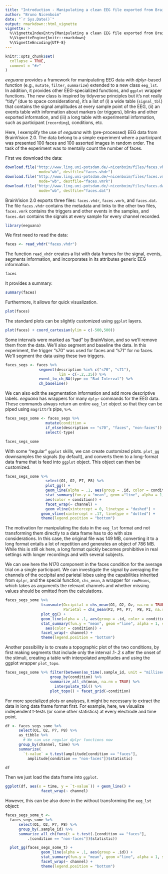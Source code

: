 ```yaml
---
title: "Introduction - Manipulating a clean EEG file exported from BrainVision 2.0"
author: "Bruno Nicenboim"
date: "`r Sys.Date()`"
output: rmarkdown::html_vignette
vignette: >
  %\VignetteIndexEntry{Manipulating a clean EEG file exported from BrainVision 2.0}
  %\VignetteEngine{knitr::rmarkdown}
  %\VignetteEncoding{UTF-8}
---
```


```r
knitr::opts_chunk$set(
  collapse = TRUE,
  comment = "#>"
)
```

*eeguana* provides a framework for manipulating EEG data with *dplyr*-based function (e.g., `mutate`, `filter`, `summarize`) extended to a new class `eeg_lst`. In addition, it provides other EEG-specialized functions, and `ggplot` wrapper functions.  The new class is inspired by tidyverse principles but it's not really "tidy" (due to space considerations), it's a list of (i) a wide table (`signal_tbl`) that contains the signal amplitudes at every sample point of the EEG,  (ii) an events table with information about markers (or triggers), blinks and other exported information, and (iii) a long table with experimental information, such as participant (`recording`), conditions, etc.  



Here, I
exemplify the use of *eeguana* with (pre-processed) EEG data from BrainVision 2.0. The data belong to 
a simple experiment  where a
participant was presented 100 faces and 100 assorted images in random order. The
task of the experiment was to mentally count the number of faces.



First we download the data:

```r

download.file("http://www.ling.uni-potsdam.de/~nicenboim/files/faces.vhdr", 
               mode="wb", destfile="faces.vhdr")
download.file("http://www.ling.uni-potsdam.de/~nicenboim/files/faces.vmrk", 
               mode="wb", destfile="faces.vmrk")
download.file("http://www.ling.uni-potsdam.de/~nicenboim/files/faces.dat", 
               mode="wb", destfile="faces.dat")
```

BrainVision 2.0 exports three files: `faces.vhdr`, `faces.vmrk`, and
`faces.dat`. The file `faces.vhdr` contains the metadata and links to the other
two files, `faces.vmrk` contains the triggers and other events in the samples,
and `faces.dat` contains the signals at every sample for every channel recorded.


```r
library(eeguana)
```

We first need to read the data:

```r
faces <- read_vhdr("faces.vhdr")
```

The function `read_vhdr` creates a list with data frames for the signal, events,
segments information, and incorporates in its attributes generic EEG information.

```r
faces
```

It provides a summary:

```r
summary(faces)
```

Furthermore, it allows for quick visualization.

```r
plot(faces)
```

The standard plots  can be slightly customized using `ggplot` layers.


```r
plot(faces) + coord_cartesian(ylim = c(-500,500))
```


Some intervals were marked as "bad" by BrainVision, and so we'll remove them
from the data. We'll also segment and baseline the data. In this experiment, the
trigger "s70" was used for faces and "s71" for no faces. We'll segment the data
using these two triggers.


```r
faces_segs <- faces %>% 
               segment(description %in% c("s70", "s71"), 
                        lim = c(-.2,.25)) %>%
               event_to_ch_NA(type == "Bad Interval") %>% 
               ch_baseline()
```


We can also edit the segmentation information and add more descriptive labels.
*eeguana* has wrappers for many `dplyr` commands for the EEG data.  These commands always return an entire `eeg_lst` object so that they can be piped using `magrittr`'s pipe, `%>%`.

```r
faces_segs_some <- faces_segs %>%  
                  mutate(condition =
                  if_else(description == "s70", "faces", "non-faces")) %>% 
                  select(-type)

faces_segs_some
```

With some "regular" `ggplot` skills, we can create customized plots. `plot_gg`
downsamples the signals (by default), and converts them to a long-format data frame that is
feed into `ggplot` object. This object can then be customized. 


```r
faces_segs_some %>% 
                  select(O1, O2, P7, P8) %>% 
                  plot_gg() + 
                  geom_line(alpha = .1, aes(group = .id, color = condition)) + 
                  stat_summary(fun.y = "mean", geom ="line", alpha = 1, size = 1.5, 
                  aes(color = condition)) +
                  facet_wrap(~ channel) + 
                  geom_vline(xintercept = 0, linetype = "dashed") + 
                geom_vline(xintercept = .17, linetype = "dotted") + 
                theme(legend.position = "bottom") 
```

The motivation for manipulating the data in the `eeg_lst` format and not transforming
them directly to a data frame has to do with size considerations. In this case,
the original file was 149 MB, converting it to a long format entails a lot of
repetition and generates an object of 786 MB. While this is still ok here, a long format quickly becomes prohibitive in real settings with longer recordings and with
several subjects.

We can see here the N170 component in the faces condition for the average trial
on a single participant. We can investigate the signal by averaging the channels
of the occipital and parietal lobes using the capabilities inherited from `dplyr`, and the special function, `chs_mean`, a wrapper for `rowMeans`, which takes as arguments the relevant channels and whether missing values should be omitted from the calculations.

                                                              
```r
faces_segs_some %>% 
                transmute(Occipital = chs_mean(O1, O2, Oz, na.rm = TRUE),
                          Parietal = chs_mean(P3, P4, P7,  P8, Pz, na.rm = TRUE)) %>% 
                plot_gg() + 
                geom_line(alpha = .1, aes(group = .id, color = condition)) +
                stat_summary(fun.y = "mean", geom ="line", alpha = 1, size = 1, 
                  aes(color = condition)) +
                facet_wrap(~ channel) + 
                theme(legend.position = "bottom") 
```


Another possibility is to create a topographic plot of the two conditions, by
first making segments that include only the interval .1-.2 *s* after the onset
of the stimuli, creating a table with interpolated amplitudes and using the ggplot wrapper `plot_topo`.

```r
faces_segs_some %>% filter(between(as_time(.sample_id, unit = "milliseconds"),100,200)) %>% 
                    group_by(condition) %>%
                    summarize_all_ch(mean, na.rm = TRUE) %>%
                      interpolate_tbl() %>%
                    plot_topo() + facet_grid(~condition)
```



For more specialized plots or analyses, it might be necessary to extract the data  in long data
frame format first. For example, here, we visualize independent t-tests (or some
other statistics) at every electrode and time point. 

```r
df <- faces_segs_some %>% 
      select(O1, O2, P7, P8) %>%
      as_tibble %>%
        # We can use regular dplyr functions now
      group_by(channel, time) %>% 
      summarize(
        `t-value` = t.test(amplitude[condition == "faces"],
          amplitude[condition == "non-faces"])$statistic)

df
```

Then we just load the data frame into `ggplot`.

```r
ggplot(df, aes(x = time, y = `t-value`)) + geom_line() +
                facet_wrap(~ channel) 
```

However, this can be also done in the without transforming the `eeg_lst` object:

```r
faces_segs_some_t <- 
  faces_segs_some %>% 
      select(O1, O2, P7, P8) %>%
      group_by(.sample_id) %>% 
      summarize_all_ch(funs(t = t.test(.[condition == "faces"],
          .[condition == "non-faces"])$statistic))

  plot_gg(faces_segs_some_t) + 
                geom_line(alpha = .1, aes(group = .id)) +
                stat_summary(fun.y = "mean", geom ="line", alpha = 1, size = 1) +
                facet_wrap(~ channel) + 
                theme(legend.position = "bottom") 

```


